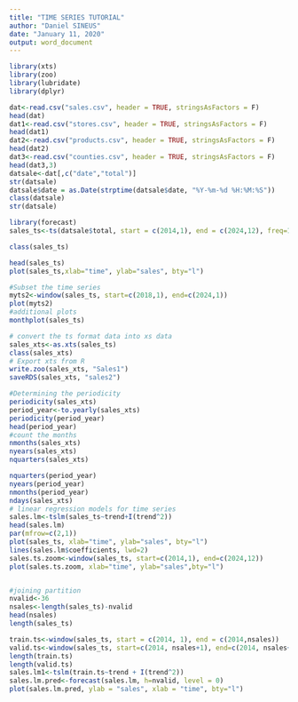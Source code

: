 ```yaml
---
title: "TIME SERIES TUTORIAL"
author: "Daniel SINEUS"
date: "January 11, 2020"
output: word_document
---
```


```r
library(xts)
library(zoo)
library(lubridate)
library(dplyr)

dat<-read.csv("sales.csv", header = TRUE, stringsAsFactors = F)
head(dat)
dat1<-read.csv("stores.csv", header = TRUE, stringsAsFactors = F)
head(dat1)
dat2<-read.csv("products.csv", header = TRUE, stringsAsFactors = F)
head(dat2)
dat3<-read.csv("counties.csv", header = TRUE, stringsAsFactors = F)
head(dat3,3)
datsale<-dat[,c("date","total")]
str(datsale)
datsale$date = as.Date(strptime(datsale$date, "%Y-%m-%d %H:%M:%S"))
class(datsale)
str(datsale)

library(forecast)
sales_ts<-ts(datsale$total, start = c(2014,1), end = c(2024,12), freq=12)

class(sales_ts)

head(sales_ts)
plot(sales_ts,xlab="time", ylab="sales", bty="l")

#Subset the time series
myts2<-window(sales_ts, start=c(2018,1), end=c(2024,1))
plot(myts2)
#additional plots
monthplot(sales_ts)

# convert the ts format data into xs data
sales_xts<-as.xts(sales_ts)
class(sales_xts) 
# Export xts from R
write.zoo(sales_xts, "Sales1")
saveRDS(sales_xts, "sales2")

#Determining the periodicity
periodicity(sales_xts)
period_year<-to.yearly(sales_xts)
periodicity(period_year)
head(period_year)
#count the months
nmonths(sales_xts)
nyears(sales_xts)
nquarters(sales_xts)

nquarters(period_year)
nyears(period_year)
nmonths(period_year)
ndays(sales_xts)
# linear regression models for time series
sales.lm<-tslm(sales_ts~trend+I(trend^2))
head(sales.lm)
par(mfrow=c(2,1))
plot(sales_ts, xlab="time", ylab="sales", bty="l")
lines(sales.lm$coefficients, lwd=2)
sales.ts.zoom<-window(sales_ts, start=c(2014,1), end=c(2024,12))
plot(sales.ts.zoom, xlab="time", ylab="sales",bty="l")


#joining partition
nvalid<-36
nsales<-length(sales_ts)-nvalid
head(nsales)
length(sales_ts)

train.ts<-window(sales_ts, start = c(2014, 1), end = c(2014,nsales))
valid.ts<-window(sales_ts, start=c(2014, nsales+1), end=c(2014, nsales+nvalid))
length(train.ts)
length(valid.ts)
sales.lm1<-tslm(train.ts~trend + I(trend^2))
sales.lm.pred<-forecast(sales.lm, h=nvalid, level = 0)
plot(sales.lm.pred, ylab = "sales", xlab = "time", bty="l")

```

